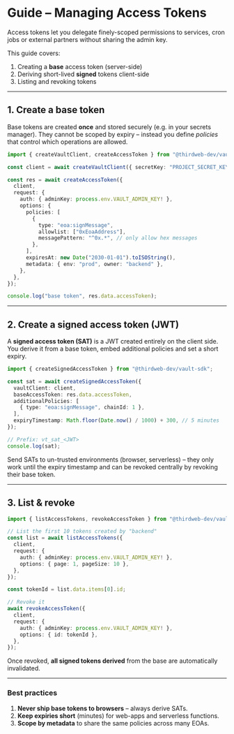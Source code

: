 # Guide – Managing Access Tokens

Access tokens let you delegate finely-scoped permissions to services, cron jobs or external partners without sharing the admin key.

This guide covers:

1. Creating a **base** access token (server-side)
2. Deriving short-lived **signed** tokens client-side
3. Listing and revoking tokens

---

## 1. Create a base token

Base tokens are created **once** and stored securely (e.g. in your secrets manager). They cannot be scoped by expiry – instead you define *policies* that control which operations are allowed.

```ts
import { createVaultClient, createAccessToken } from "@thirdweb-dev/vault-sdk";

const client = await createVaultClient({ secretKey: "PROJECT_SECRET_KEY" });

const res = await createAccessToken({
  client,
  request: {
    auth: { adminKey: process.env.VAULT_ADMIN_KEY! },
    options: {
      policies: [
        {
          type: "eoa:signMessage",
          allowlist: ["0xEoaAddress"],
          messagePattern: "^0x.*", // only allow hex messages
        },
      ],
      expiresAt: new Date("2030-01-01").toISOString(),
      metadata: { env: "prod", owner: "backend" },
    },
  },
});

console.log("base token", res.data.accessToken);
```

---

## 2. Create a signed access token (JWT)

A **signed access token (SAT)** is a JWT created entirely on the client side. You derive it from a base token, embed additional policies and set a short expiry.

```ts
import { createSignedAccessToken } from "@thirdweb-dev/vault-sdk";

const sat = await createSignedAccessToken({
  vaultClient: client,
  baseAccessToken: res.data.accessToken,
  additionalPolicies: [
    { type: "eoa:signMessage", chainId: 1 },
  ],
  expiryTimestamp: Math.floor(Date.now() / 1000) + 300, // 5 minutes
});

// Prefix: vt_sat_<JWT>
console.log(sat);
```

Send SATs to un-trusted environments (browser, serverless) – they only work until the expiry timestamp and can be revoked centrally by revoking their base token.

---

## 3. List & revoke

```ts
import { listAccessTokens, revokeAccessToken } from "@thirdweb-dev/vault-sdk";

// List the first 10 tokens created by "backend"
const list = await listAccessTokens({
  client,
  request: {
    auth: { adminKey: process.env.VAULT_ADMIN_KEY! },
    options: { page: 1, pageSize: 10 },
  },
});

const tokenId = list.data.items[0].id;

// Revoke it
await revokeAccessToken({
  client,
  request: {
    auth: { adminKey: process.env.VAULT_ADMIN_KEY! },
    options: { id: tokenId },
  },
});
```

Once revoked, **all signed tokens derived** from the base are automatically invalidated.

---

### Best practices

1. **Never ship base tokens to browsers** – always derive SATs.
2. **Keep expiries short** (minutes) for web-apps and serverless functions.
3. **Scope by metadata** to share the same policies across many EOAs. 